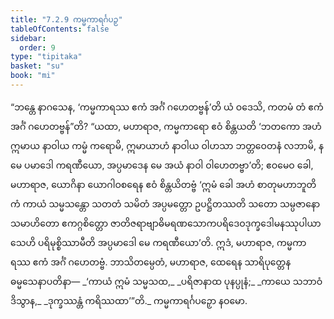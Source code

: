 ```yaml
---
title: "7.2.9 ကမ္မကာရင်္ဂပဉှ"
tableOfContents: false
sidebar:
  order: 9
type: "tipitaka"
basket: "su"
book: "mi"
---
```



<DynamicBreadcrumb />

<Division number="243" book="mi" e="ch" v="28">

<Paragraph number="1741" book="mi">
“ဘန္တေ နာဂသေန, ‘ကမ္မကာရဿ ဧကံ အင်္ဂံ ဂဟေတဗ္ဗန်’တိ ယံ ဝဒေသိ, ကတမံ တံ ဧကံ အင်္ဂံ ဂဟေတဗ္ဗန်”တိ? “ယထာ, မဟာရာဇ, ကမ္မကာရော ဧဝံ စိန္တယတိ ‘ဘတကော အဟံ ဣမာယ နာဝါယ ကမ္မံ ကရောမိ, ဣမာယာဟံ နာဝါယ ဝါဟသာ ဘတ္တဝေတနံ လဘာမိ, န မေ ပမာဒေါ ကရဏီယော, အပ္ပမာဒေန မေ အယံ နာဝါ ဝါဟေတဗ္ဗာ’တိ; ဧဝမေဝ ခေါ, မဟာရာဇ, ယောဂိနာ ယောဂါဝစရေန ဧဝံ စိန္တယိတဗ္ဗံ ‘ဣမံ ခေါ အဟံ စာတုမဟာဘူတိကံ ကာယံ သမ္မသန္တော သတတံ သမိတံ အပ္ပမတ္တော ဥပဋ္ဌိတဿတိ သတော သမ္ပဇာနော သမာဟိတော ဧကဂ္ဂစိတ္တော ဇာတိဇရာဗျာဓိမရဏသောကပရိဒေဝဒုက္ခဒေါမနဿုပါယာသေဟိ ပရိမုစ္စိဿာမီတိ အပ္ပမာဒေါ မေ ကရဏီယော’တိ. ဣဒံ, မဟာရာဇ, ကမ္မကာရဿ ဧကံ အင်္ဂံ ဂဟေတဗ္ဗံ. ဘာသိတမ္ပေတံ, မဟာရာဇ, ထေရေန သာရိပုတ္တေန ဓမ္မသေနာပတိနာ—
</Paragraph>

<Paragraph number="1742" type="verses" book="mi">
_‘ကာယံ ဣမံ သမ္မသထ,_  
_ပရိဇာနာထ ပုနပ္ပုနံ;_  
_ကာယေ သဘာဝံ ဒိသွာန,_  
_ဒုက္ခဿန္တံ ကရိဿထာ’”တိ._  


</Paragraph>
</Division>

<Paragraph number="1743" type="center" book="mi">
ကမ္မကာရင်္ဂပဉှော နဝမော.
</Paragraph>